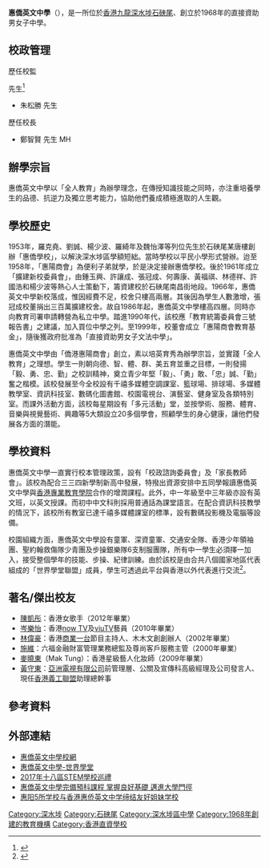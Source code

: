 {{Coord|22|20|2|N|114|10|0|E|display=title}}
{{Infobox_School
| name = 惠僑英文中學<br />Wai Kiu College 
| established = 1968年
| motto = 堅毅不屈、勇於承擔<br>忠誠待人、勤奮不懈
| type = 直接資助
| district = [[深水埗|深水埗]]
| affiliation = 惠陽商會教育基金
| superintendent = 朱松勝先生
| principal = 鄭智賢先生
| faculty = 40人（有部份為外籍人士）
| grades = 中一至中六
| free_label = 教學語言
| free_text = 英文、中文、普通話
| location = [[九龍|九龍]][[深水埗|深水埗]]石硤尾偉智街17號
| free_label2 = 電話
| free_text2 = (+852)27776289
| free_label3 = 傳真
| free_text3 = (+852)27767727
| website = http://www.wkc.edu.hk/
}}

'''惠僑英文中學'''（{{lang-en|Wai Kiu College}}），是一所位於[[香港|香港]][[九龍|九龍]][[深水埗|深水埗]][[石硤尾|石硤尾]]、創立於1968年的直接資助男女子中學。

==校政管理==
;歷任校監

先生<ref>{{cite web |url=https://mmis.hkpl.gov.hk/coverpage/-/coverpage/view?_coverpage_WAR_mmisportalportlet_hsf=%E7%95%A2%E6%A5%AD%E7%A6%AE&_coverpage_WAR_mmisportalportlet_actual_q=%28%20verbatim_dc.collection%3A%28%22Old%5C%20HK%5C%20Newspapers%22%29%20%29%20AND+%28%20%28%20allTermsMandatory%3A%28true%29%20OR+all_dc.title%3A%28%E7%95%A2%E6%A5%AD%E7%A6%AE%29%20OR+all_dc.creator%3A%28%E7%95%A2%E6%A5%AD%E7%A6%AE%29%20OR+all_dc.contributor%3A%28%E7%95%A2%E6%A5%AD%E7%A6%AE%29%20OR+all_dc.subject%3A%28%E7%95%A2%E6%A5%AD%E7%A6%AE%29%20OR+fulltext%3A%28%E7%95%A2%E6%A5%AD%E7%A6%AE%29%20OR+all_dc.description%3A%28%E7%95%A2%E6%A5%AD%E7%A6%AE%29%20%29%20%29&_coverpage_WAR_mmisportalportlet_sort_field=dc.publicationdate_bsort&p_r_p_-1078056564_c=QF757YsWv5%2FN7%2BiABUlxsar7ieMpzHDg&_coverpage_WAR_mmisportalportlet_o=558&_coverpage_WAR_mmisportalportlet_sort_order=asc&_coverpage_WAR_mmisportalportlet_filter=dc.publicationdate_dt%3A%5B1970-01-01T00%3A00%3A00Z+TO+1979-12-31T15%3A59%3A59Z%5D |title=惠僑英文中學招生廣告 |website= |page=13 |publisher=華僑日報 |date=1973-07-27 |access-date=2022-03-18 |quote= |archive-date=2022-03-18 |archive-url=https://web.archive.org/web/20220318085724/https://mmis.hkpl.gov.hk/coverpage/-/coverpage/view?_coverpage_WAR_mmisportalportlet_hsf=%E7%95%A2%E6%A5%AD%E7%A6%AE&_coverpage_WAR_mmisportalportlet_actual_q=%28%20verbatim_dc.collection%3A%28%22Old%5C%20HK%5C%20Newspapers%22%29%20%29%20AND+%28%20%28%20allTermsMandatory%3A%28true%29%20OR+all_dc.title%3A%28%E7%95%A2%E6%A5%AD%E7%A6%AE%29%20OR+all_dc.creator%3A%28%E7%95%A2%E6%A5%AD%E7%A6%AE%29%20OR+all_dc.contributor%3A%28%E7%95%A2%E6%A5%AD%E7%A6%AE%29%20OR+all_dc.subject%3A%28%E7%95%A2%E6%A5%AD%E7%A6%AE%29%20OR+fulltext%3A%28%E7%95%A2%E6%A5%AD%E7%A6%AE%29%20OR+all_dc.description%3A%28%E7%95%A2%E6%A5%AD%E7%A6%AE%29%20%29%20%29&_coverpage_WAR_mmisportalportlet_sort_field=dc.publicationdate_bsort&p_r_p_-1078056564_c=QF757YsWv5%2FN7%2BiABUlxsar7ieMpzHDg&_coverpage_WAR_mmisportalportlet_o=558&_coverpage_WAR_mmisportalportlet_sort_order=asc&_coverpage_WAR_mmisportalportlet_filter=dc.publicationdate_dt%3A%5B1970-01-01T00%3A00%3A00Z+TO+1979-12-31T15%3A59%3A59Z%5D }}</ref>
*朱松勝 先生

;歷任校長
*鄭智賢 先生 MH

==辦學宗旨==
惠僑英文中學以「全人教育」為辦學理念，在傳授知識技能之同時，亦注重培養學生的品德、抗逆力及獨立思考能力，協助他們養成積極進取的人生觀。

==學校歷史==
1953年，羅克堯、劉誠、楊少波、羅綺年及魏怡澤等列位先生於石硤尾某唐樓創辦「惠僑學校」，以解決深水埗區學額短絀。當時學校以平民小學形式營辦。迨至1958年，「惠陽商會」為便利子弟就學，於是決定接辦惠僑學校。後於1961年成立「擴建新校委員會」，由鍾玉興、許讓成、張冠成、何壽康、黃福祺、林德祥、許國浩和楊少波等熱心人士策動下，籌資建校於石硤尾南昌街地段。1966年，惠僑英文中學新校落成，惟因經費不足，校舍只樓高兩層。其後因為學生人數激增，張冠成校董捐出三百萬擴建校舍。故自1986年起，惠僑英文中學樓高四層。同時亦向教育司署申請轉營為私立中學。踏進1990年代，該校應「教育統籌委員會三號報告書」之建議，加入買位中學之列。至1999年，校董會成立「惠陽商會教育基金」，隨後獲政府批准為「直接資助男女子文法中學」。

惠僑英文中學由「僑港惠陽商會」創立，素以培英育秀為辦學宗旨，並實踐「全人教育」之理想。學生一則朝向德、智、體、群、美五育並重之目標，一則發揚「毅、勇、忠、勤」之校訓精神，奠立青少年堅「毅」、「勇」敢、「忠」誠、「勤」奮之楷模。該校發展至今全校設有千禧多媒體空調課室、籃球場、排球場、多媒體教學室、資訊科技室、數碼化圖書館、校園電視台、演藝室、健身室及各類特別室。而課外活動方面，該校每星期設有「多元活動」堂，並按學術、服務、體育、音樂與視覺藝術、興趣等5大類設立20多個學會，照顧學生的身心健康，讓他們發展各方面的潛能。

==學校資料==
惠僑英文中學一直實行校本管理政策，設有「校政諮詢委員會」及「家長教師會」。該校為配合三三四新學制新高中發展，特撥出資源安排中五同學報讀惠僑英文中學與[[香港專業教育學院|香港專業教育學院]]合作的增潤課程。此外，中一年級至中三年級亦設有英文班，以英文授課。而初中中文科則採用普通話為課堂語言。在配合資訊科技教學的情況下，該校所有教室已達千禧多媒體課室的標準，設有數碼投影機及電腦等設備。

校園組織方面，惠僑英文中學設有童軍、深資童軍、交通安全隊、香港少年領袖團、聖約翰救傷隊少青團及步操銀樂隊6支制服團隊，所有中一學生必須擇一加入，接受整個學年的技能、步操、紀律訓練。由於該校是由合共八個國家地區代表組成的「世界學堂聯盟」成員，學生可透過此平台與香港以外代表進行交流<ref>{{Cite web |url=https://media.openschool.hk/images/ebook/pdf/20171207_MP_265x330mm.pdf |title=牛津學者擔任學術顧問發掘世界視野人才 |website=明校網 |date=2017 |access-date=2022-03-18 |archive-date=2018-04-25 |archive-url=https://web.archive.org/web/20180425184105/https://media.openschool.hk/images/ebook/pdf/20171207_MP_265x330mm.pdf }}</ref>。

==著名/傑出校友==
* [[陳凱彤|陳凱彤]]：香港女歌手（2012年畢業）
* [[岑樂怡|岑樂怡]]：香港[[now_TV|now TV]]及[[viuTV|viuTV]]藝員（2010年畢業）
* [[林偉豪|林偉豪]]：香港[[商業一台|商業一台]]節目主持人、木木文創創辦人（2002年畢業）
* [[施維|施維]]：六福金融財富管理業務總監及尊尚客戶服務主管（2000年畢業）
* [[麥曉東|麥曉東]]（Mak Tung）：香港星級藝人化妝師（2009年畢業）
* [[黃守東|黃守東]]：[[亞洲電視有限公司|亞洲電視有限公司]]前管理層、公關及宣傳科高級經理及公司發言人、現任[[香港義工聯盟|香港義工聯盟]]助理總幹事

==參考資料==
{{reflist}}

==外部連結==
*[http://www.wkc.edu.hk 惠僑英文中學校網] {{Wayback|url=http://www.wkc.edu.hk/ |date=20201206040305 }}
*[https://wkc-sch.goodschool.hk 惠僑英文中學-世界學堂] {{Wayback|url=https://wkc-sch.goodschool.hk/ |date=20201207114611 }}
*[https://media.openschool.hk/images/temp/stem02_bookB.pdf 2017年十八區STEM學校巡禮] {{Wayback|url=https://media.openschool.hk/images/temp/stem02_bookB.pdf |date=20201109015111 }}
*[http://paper.wenweipo.com/2010/08/04/zt1008040014.htm 惠僑英文中學完備預科課程 掌握良好基礎 邁進大學門徑] {{Wayback|url=http://paper.wenweipo.com/2010/08/04/zt1008040014.htm |date=20201205224451 }}
*[https://web.archive.org/web/20160304142554/http://gocn.southcn.com/dfqw2010/hz/201407/t20140704_496856.htm 惠阳5所学校与香港惠侨英文中学缔结友好姐妹学校]

[[Category:深水埗|Category:深水埗]]
[[Category:石硤尾|Category:石硤尾]]
[[Category:深水埗區中學|Category:深水埗區中學]]
[[Category:1968年創建的教育機構|Category:1968年創建的教育機構]]
[[Category:香港直資學校|Category:香港直資學校]]